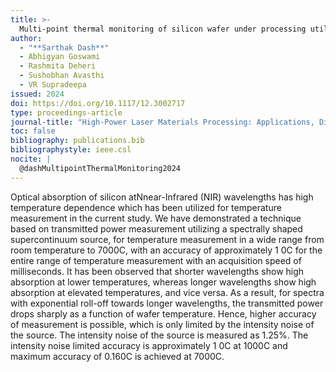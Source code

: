 ```yaml
---
title: >-
  Multi-point thermal monitoring of silicon wafer under processing utilizing a spectrally shaped supercontinuum source
author:
  - "**Sarthak Dash**"
  - Abhigyan Goswami
  - Rashmita Deheri
  - Sushobhan Avasthi
  - VR Supradeepa
issued: 2024
doi: https://doi.org/10.1117/12.3002717
type: proceedings-article
journal-title: "High-Power Laser Materials Processing: Applications, Diagnostics, and Systems XIII"
toc: false
bibliography: publications.bib
bibliographystyle: ieee.csl
nocite: |
  @dashMultipointThermalMonitoring2024
---
```


:::{.callout-tip collapse="true" title="Citation" icon="false"}
::: {#refs}
:::
:::

:::{.callout-note collapse="false" title="Abstract"}
Optical absorption of silicon atNnear-Infrared (NIR) wavelengths has high temperature dependence which has been utilized for temperature measurement in the current study. We have demonstrated a technique based on transmitted power measurement utilizing a spectrally shaped supercontinuum source, for temperature measurement in a wide range from room temperature to 7000C, with an accuracy of approximately 1 0C for the entire range of temperature measurement with an acquisition speed of milliseconds. It has been observed that shorter wavelengths show high absorption at lower temperatures, whereas longer wavelengths show high absorption at elevated temperatures, and vice versa. As a result, for spectra with exponential roll-off towards longer wavelengths, the transmitted power drops sharply as a function of wafer temperature. Hence, higher accuracy of measurement is possible, which is only limited by the intensity noise of the source. The intensity noise of the source is measured as 1.25%. The intensity noise limited accuracy is approximately 1 0C at 1000C and maximum accuracy of 0.160C is achieved at 7000C.
:::
